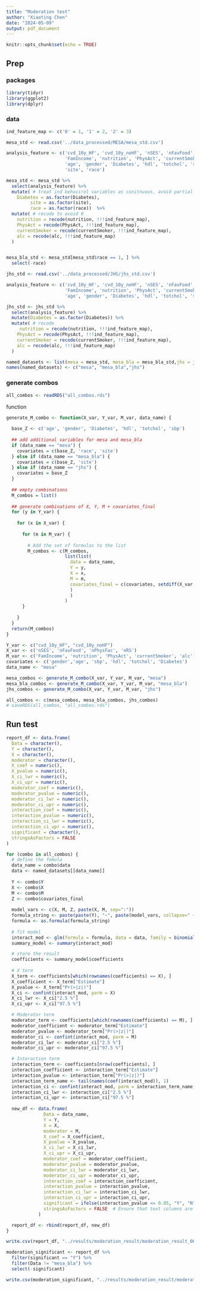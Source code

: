 ```yaml
---
title: "Moderation test"
author: "Xiaoting Chen"
date: "2024-05-09"
output: pdf_document
---
```


```r
knitr::opts_chunk$set(echo = TRUE)
```

## Prep

### packages
```r
library(tidyr)
library(ggplot2)
library(dplyr)
```

### data

```r
ind_feature_map <- c('0' = 1, '1' = 2, '2' = 3)
```

```r
mesa_std <- read.csv('../data_processed/MESA/mesa_std.csv')

analysis_feature <- c('cvd_10y_HF', 'cvd_10y_noHF', 'nSES', 'nFavFood', 'nPhysFac', 'nRS',
                      'FamIncome', 'nutrition', 'PhysAct', 'currentSmoker', 'alc',
                      'age', 'gender', 'Diabetes', 'hdl', 'totchol', 'sbp',
                      'site', 'race')

mesa_std <- mesa_std %>%
  select(analysis_feature) %>%
  mutate( # treat ind behavirol variables as conitnuous, avoid partial significant 
    Diabetes = as.factor(Diabetes),
         site = as.factor(site),
         race = as.factor(race))  %>%
  mutate( # recode to avoid 0
    nutrition = recode(nutrition, !!!ind_feature_map),
    PhysAct = recode(PhysAct, !!!ind_feature_map),
    currentSmoker = recode(currentSmoker, !!!ind_feature_map),
    alc = recode(alc, !!!ind_feature_map)
  )


mesa_bla_std <- mesa_std[mesa_std$race == 1, ] %>%
  select(-race)
```

```r
jhs_std <- read.csv('../data_processed/JHS/jhs_std.csv')

analysis_feature <- c('cvd_10y_HF', 'cvd_10y_noHF', 'nSES', 'nFavFood', 'nPhysFac', 'nRS',
                      'FamIncome', 'nutrition', 'PhysAct', 'currentSmoker', 'alc',
                      'age', 'gender', 'Diabetes', 'hdl', 'totchol', 'sbp')

jhs_std <- jhs_std %>%
  select(analysis_feature) %>%
  mutate(Diabetes = as.factor(Diabetes)) %>%
  mutate( # recode 
     nutrition = recode(nutrition, !!!ind_feature_map),
    PhysAct = recode(PhysAct, !!!ind_feature_map),
    currentSmoker = recode(currentSmoker, !!!ind_feature_map),
    alc = recode(alc, !!!ind_feature_map)
  )
```

```r
named_datasets <- list(mesa = mesa_std, mesa_bla = mesa_bla_std,jhs = jhs_std)
names(named_datasets) <- c("mesa", "mesa_bla","jhs")
```

### generate combos

```r
all_combos <- readRDS("all_combos.rds")
```

function
```r
generate_M_combo <- function(X_var, Y_var, M_var, data_name) {
  
  base_Z <- c('age', 'gender', 'Diabetes', 'hdl', 'totchol', 'sbp')
  
  ## add additional variables for mesa and mesa_bla
  if (data_name == "mesa") {
    covariates = c(base_Z, 'race', 'site')
  } else if (data_name == "mesa_bla") {
    covariates = c(base_Z, 'site')
  } else if (data_name == "jhs") {
    covariates = base_Z
  }
  
  ## empty combinations
  M_combos = list()
  
  ## generate combinations of X, Y, M + covariates_final
  for (y in Y_var) {
    
    for (x in X_var) {
      
      for (m in M_var) {
        
        # Add the set of formulas to the list
        M_combos <- c(M_combos, 
                      list(list(
                        data = data_name,
                        Y = y,
                        X = x,
                        M = m,
                        covariates_final = c(covariates, setdiff(X_var, x), setdiff(M_var, m))
                        )
                        )
                      )
      }
       
    }
  }
  return(M_combos)
}
```


```r
Y_var <- c("cvd_10y_HF", "cvd_10y_noHF")
X_var <- c('nSES', 'nFavFood', 'nPhysFac', 'nRS')
M_var <- c('FamIncome', 'nutrition', 'PhysAct', 'currentSmoker', 'alc')
covariates <- c('gender','age', 'sbp', 'hdl', 'totchol', 'Diabetes')
data_name <- "mesa" 

mesa_combos <- generate_M_combo(X_var, Y_var, M_var, "mesa")
mesa_bla_combos <- generate_M_combo(X_var, Y_var, M_var, "mesa_bla")
jhs_combos <- generate_M_combo(X_var, Y_var, M_var, "jhs")

all_combos <- c(mesa_combos, mesa_bla_combos, jhs_combos)
# saveRDS(all_combos, "all_combos.rds")
```

## Run test

```r
report_df <- data.frame(
  Data = character(),
  Y = character(),
  X = character(),
  moderator = character(),
  X_coef = numeric(),
  X_pvalue = numeric(),
  X_ci_lwr = numeric(),
  X_ci_upr = numeric(),
  moderator_coef = numeric(),
  moderator_pvalue = numeric(),
  moderator_ci_lwr = numeric(),
  moderator_ci_upr = numeric(),
  interaction_coef = numeric(),
  interaction_pvalue = numeric(),
  interaction_ci_lwr = numeric(),
  interaction_ci_upr = numeric(),
  significant = character(),
  stringsAsFactors = FALSE 
)

for (combo in all_combos) {
  # define the fomula
  data_name = combo$data
  data <- named_datasets[[data_name]]
  
  Y <- combo$Y
  X <- combo$X
  M <- combo$M
  Z <- combo$covariates_final
  
  model_vars <- c(X, M, Z, paste(X, M, sep=":"))
  formula_string <- paste(paste(Y), "~", paste(model_vars, collapse=" + "))
  formula <- as.formula(formula_string)
  
  # fit model
  interact_mod <- glm(formula = formula, data = data, family = binomial())
  summary_model <- summary(interact_mod)

  # store the result
  coefficients <- summary_model$coefficients
  
  # X term
  X_term <- coefficients[which(rownames(coefficients) == X), ]
  X_coefficient <- X_term["Estimate"]
  X_pvalue <- X_term["Pr(>|z|)"]
  X_ci <- confint(interact_mod, parm = X)
  X_ci_lwr <- X_ci["2.5 %"]
  X_ci_upr <- X_ci["97.5 %"]

  # Moderator term
  moderator_term <- coefficients[which(rownames(coefficients) == M), ]
  moderator_coefficient <- moderator_term["Estimate"]
  moderator_pvalue <- moderator_term["Pr(>|z|)"]
  moderator_ci <- confint(interact_mod, parm = M)
  moderator_ci_lwr <- moderator_ci["2.5 %"]
  moderator_ci_upr <- moderator_ci["97.5 %"]

  # Interaction term
  interaction_term <- coefficients[nrow(coefficients), ]
  interaction_coefficient <- interaction_term["Estimate"]
  interaction_pvalue <- interaction_term["Pr(>|z|)"]
  interaction_term_name <- tail(names(coef(interact_mod)), 1)
  interaction_ci <- confint(interact_mod, parm = interaction_term_name)
  interaction_ci_lwr <- interaction_ci["2.5 %"]
  interaction_ci_upr <- interaction_ci["97.5 %"]
  
  new_df <- data.frame(
              Data = data_name,
              Y = Y,
              X = X,
              moderator = M,
              X_coef = X_coefficient,
              X_pvalue = X_pvalue,
              X_ci_lwr = X_ci_lwr,
              X_ci_upr = X_ci_upr,
              moderator_coef = moderator_coefficient,
              moderator_pvalue = moderator_pvalue,
              moderator_ci_lwr = moderator_ci_lwr,
              moderator_ci_upr = moderator_ci_upr,
              interaction_coef = interaction_coefficient,
              interaction_pvalue = interaction_pvalue,
              interaction_ci_lwr = interaction_ci_lwr,
              interaction_ci_upr = interaction_ci_upr,
              significant = ifelse(interaction_pvalue <= 0.05, "Y", "N"),
              stringsAsFactors = FALSE  # Ensure that text columns are not converted to factors
            )

  report_df <- rbind(report_df, new_df)
}

```


```r
write.csv(report_df, "../results/moderation_result/moderation_result_0610.csv", row.names = FALSE, quote = TRUE, sep = ",", fileEncoding = "UTF-8")
```

```r
moderation_significant <- report_df %>%
  filter(significant == "Y") %>%
  filter(Data != "mesa_bla") %>%
  select(-significant)

write.csv(moderation_significant, "../results/moderation_result/moderation_significant_0610.csv", row.names = FALSE, quote = TRUE, sep = ",", fileEncoding = "UTF-8")
```